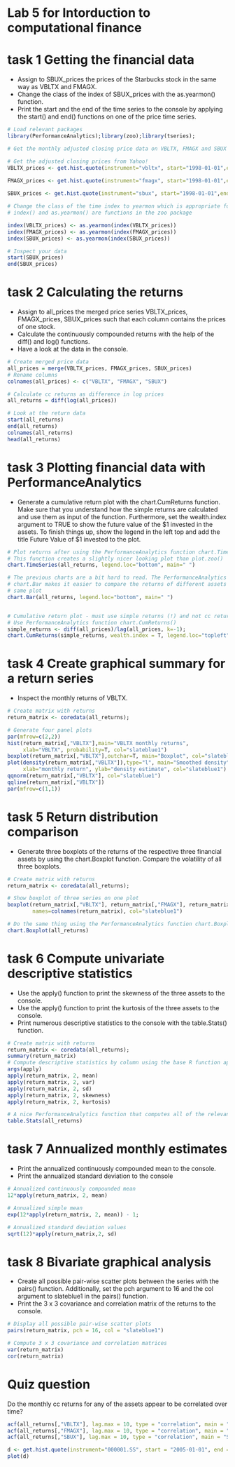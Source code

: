 Lab 5 for Intorduction to computational finance
========================================================
# task 1 Getting the financial data
+ Assign to SBUX_prices the prices of the Starbucks stock in the same way as VBLTX and FMAGX.
+ Change the class of the index of SBUX_prices with the as.yearmon() function.
+ Print the start and the end of the time series to the console by applying the start() and end() functions on one of the price time series.
```r
# Load relevant packages
library(PerformanceAnalytics);library(zoo);library(tseries);

# Get the monthly adjusted closing price data on VBLTX, FMAGX and SBUX from Yahoo! using the tseries function get.hist.quote(). Set the sample to Jan 1998 through Dec 2009.

# Get the adjusted closing prices from Yahoo!
VBLTX_prices <- get.hist.quote(instrument="vbltx", start="1998-01-01",end="2009-12-31", quote="AdjClose",provider="yahoo", origin="1970-01-01",compression="m", retclass="zoo", quiet=TRUE)
                         
FMAGX_prices <- get.hist.quote(instrument="fmagx", start="1998-01-01",end="2009-12-31", quote="AdjClose",provider="yahoo", origin="1970-01-01",compression="m", retclass="zoo", quiet=TRUE)

SBUX_prices <- get.hist.quote(instrument="sbux", start="1998-01-01",end="2009-12-31", quote="AdjClose",provider="yahoo", origin="1970-01-01",compression="m", retclass="zoo", quiet=TRUE)

# Change the class of the time index to yearmon which is appropriate for monthly data
# index() and as.yearmon() are functions in the zoo package  

index(VBLTX_prices) <- as.yearmon(index(VBLTX_prices))
index(FMAGX_prices) <- as.yearmon(index(FMAGX_prices))
index(SBUX_prices) <- as.yearmon(index(SBUX_prices))

# Inspect your data
start(SBUX_prices)
end(SBUX_prices)
```

# task 2 Calculating the returns
+ Assign to all_prices the merged price series VBLTX_prices, FMAGX_prices, SBUX_prices such that each column contains the prices of one stock.
+ Calculate the continuously compounded returns with the help of the diff() and log() functions.
+ Have a look at the data in the console.
```r
# Create merged price data
all_prices = merge(VBLTX_prices, FMAGX_prices, SBUX_prices)
# Rename columns
colnames(all_prices) <- c("VBLTX", "FMAGX", "SBUX")

# Calculate cc returns as difference in log prices
all_returns = diff(log(all_prices))

# Look at the return data
start(all_returns)
end(all_returns)
colnames(all_returns) 
head(all_returns)
```
# task 3 Plotting financial data with PerformanceAnalytics
+ Generate a cumulative return plot with the chart.CumReturns function. Make sure that you understand how the simple returns are calculated and use them as input of the function. Furthermore, set the wealth.index argument to TRUE to show the future value of the $1 invested in the assets. To finish things up, show the legend in the left top and add the title Future Value of $1 invested to the plot.
```r
# Plot returns after using the PerformanceAnalytics function chart.TimeSeries().
# This function creates a slightly nicer looking plot than plot.zoo()
chart.TimeSeries(all_returns, legend.loc="bottom", main=" ") 

# The previous charts are a bit hard to read. The PerformanceAnalytics function
# chart.Bar makes it easier to compare the returns of different assets on the 
# same plot
chart.Bar(all_returns, legend.loc="bottom", main=" ")


# Cumulative return plot - must use simple returns (!) and not cc returns for this
# Use PerformanceAnalytics function chart.CumReturns()
simple_returns <- diff(all_prices)/lag(all_prices, k=-1);
chart.CumReturns(simple_returns, wealth.index = T, legend.loc="topleft", main = "Future Value of $1 invested")
```

# task 4 Create graphical summary for a return series
+ Inspect the monthly returns of VBLTX.
```r
# Create matrix with returns
return_matrix <- coredata(all_returns);

# Generate four panel plots
par(mfrow=c(2,2))
hist(return_matrix[,"VBLTX"],main="VBLTX monthly returns",
     xlab="VBLTX", probability=T, col="slateblue1")
boxplot(return_matrix[,"VBLTX"],outchar=T, main="Boxplot", col="slateblue1")
plot(density(return_matrix[,"VBLTX"]),type="l", main="Smoothed density",
     xlab="monthly return", ylab="density estimate", col="slateblue1")
qqnorm(return_matrix[,"VBLTX"], col="slateblue1")
qqline(return_matrix[,"VBLTX"])
par(mfrow=c(1,1))
```

# task 5 Return distribution comparison
+ Generate three boxplots of the returns of the respective three financial assets by using the chart.Boxplot function. Compare the volatility of all three boxplots.
```r
# Create matrix with returns
return_matrix <- coredata(all_returns);

# Show boxplot of three series on one plot
boxplot(return_matrix[,"VBLTX"], return_matrix[,"FMAGX"], return_matrix[,"SBUX"],
        names=colnames(return_matrix), col="slateblue1")

# Do the same thing using the PerformanceAnalytics function chart.Boxplot
chart.Boxplot(all_returns)
```

# task 6 Compute univariate descriptive statistics
+ Use the apply() function to print the skewness of the three assets to the console.
+ Use the apply() function to print the kurtosis of the three assets to the console.
+ Print numerous descriptive statistics to the console with the table.Stats() function.
```r
# Create matrix with returns
return_matrix <- coredata(all_returns);
summary(return_matrix)
# Compute descriptive statistics by column using the base R function apply()
args(apply)
apply(return_matrix, 2, mean)
apply(return_matrix, 2, var)
apply(return_matrix, 2, sd)
apply(return_matrix, 2, skewness)
apply(return_matrix, 2, kurtosis)

# A nice PerformanceAnalytics function that computes all of the relevant descriptive statistics is table.Stats
table.Stats(all_returns)
```

# task 7 Annualized monthly estimates
+ Print the annualized continuously compounded mean to the console.
+ Print the annualized standard deviation to the console
```r
# Annualized continuously compounded mean 
12*apply(return_matrix, 2, mean)

# Annualized simple mean
exp(12*apply(return_matrix, 2, mean)) - 1;

# Annualized standard deviation values
sqrt(12)*apply(return_matrix,2, sd)
```

# task 8 Bivariate graphical analysis
+ Create all possible pair-wise scatter plots between the series with the pairs() function. Additionally, set the pch argument to 16 and the col argument to slateblue1 in the pairs() function.
+ Print the 3 x 3 covariance and correlation matrix of the returns to the console.
```r
# Display all possible pair-wise scatter plots
pairs(return_matrix, pch = 16, col = "slateblue1")

# Compute 3 x 3 covariance and correlation matrices
var(return_matrix)
cor(return_matrix)
```

# Quiz question
Do the monthly cc returns for any of the assets appear to be correlated over time?
```r
acf(all_returns[,"VBLTX"], lag.max = 10, type = "correlation", main = "ACF for VBLTX")
acf(all_returns[,"FMAGX"], lag.max = 10, type = "correlation", main = "ACF for FMAGX")
acf(all_returns[,"SBUX"], lag.max = 10, type = "correlation", main = "SBUX")
```


```r
d <- get.hist.quote(instrument="000001.SS", start = "2005-01-01", end = "2015-07-01", quote = "AdjClose", provider = "yahoo", compression = "m", retclass = "zoo", quiet = F)
plot(d)
```

